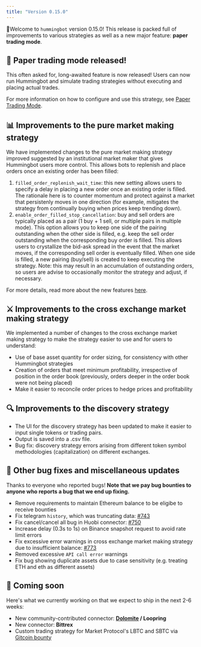```yaml
---
title: "Version 0.15.0"
---
```


🚀Welcome to `hummingbot` version 0.15.0! This release is packed full of improvements to various strategies as well as a new major feature: **paper trading mode**.

## 📝 Paper trading mode released!

This often asked for, long-awaited feature is now released! Users can now run Hummingbot and simulate trading strategies without executing and placing actual trades.

For more information on how to configure and use this strategy, see [Paper Trading Mode](https://docs.hummingbot.io/operation/commands/paper-trade/).

## 📊 Improvements to the **pure market making** strategy

We have implemented changes to the pure market making strategy improved suggested by an institutional market maker that gives Hummingbot users more control. This allows bots to replenish and place orders once an existing order has been filled:

1. `filled_order_replenish_wait_time`: this new setting allows users to specify a delay in placing a new order once an existing order is filled. The rationale here is to counter momentum and protect against a market that persistenly moves in one direction (for example, mitigates the strategy from continually buying when prices keep trending down).
2. `enable_order_filled_stop_cancellation`: buy and sell orders are typically placed as a pair (1 buy + 1 sell, or multiple pairs in multiple mode). This option allows you to keep one side of the pairing outstanding when the other side is filled, e.g. keep the sell order outstanding when the corresponding buy order is filled. This allows users to crystallize the bid-ask spread in the event that the market moves, if the corresponding sell order is eventually filled. When one side is filled, a new pairing (buy/sell) is created to keep executing the strategy. Note: this may result in an accumulation of outstanding orders, so users are advise to occasionally monitor the strategy and adjust, if necessary.

For more details, read more about the new features [here](/strategies/pure-market-making/#order-adjustment-based-on-filled-events).

## ⚔️ Improvements to the **cross exchange market making** strategy

We implemented a number of changes to the cross exchange market making strategy to make the strategy easier to use and for users to understand:

- Use of base asset quantity for order sizing, for consistency with other Hummingbot strategies
- Creation of orders that meet minimum profitability, irrespective of position in the order book (previously, orders deeper in the order book were not being placed)
- Make it easier to reconcile order prices to hedge prices and profitability

## 🔍 Improvements to the **discovery** strategy

- The UI for the discovery strategy has been updated to make it easier to input single tokens or trading pairs.
- Output is saved into a .csv file.
- Bug fix: discovery strategy errors arising from different token symbol methodologies (capitalization) on different exchanges.

## 🐞 Other bug fixes and miscellaneous updates

Thanks to everyone who reported bugs! **Note that we pay bug bounties to anyone who reports a bug that we end up fixing.**

- Remove requirements to maintain Ethereum balance to be eligibe to receive bounties
- Fix telegram `history`, which was truncating data: [#743](https://github.com/CoinAlpha/hummingbot/issues/743)
- Fix cancel/cancel all bug in Huobi connector: [#750](https://github.com/CoinAlpha/hummingbot/issues/750)
- Increase delay (0.3s to 1s) on Binance snapshot request to avoid rate limit errors
- Fix excessive error warnings in cross exchange market making strategy due to insufficient balance: [#773](https://github.com/CoinAlpha/hummingbot/issues/773)
- Removed excessive `API call error` warnings
- Fix bug showing duplicate assets due to case sensitivity (e.g. treating ETH and eth as different assets)

## 🚀 Coming soon

Here's what we currently working on that we expect to ship in the next 2-6 weeks:

- New community-contributed connector: **[Dolomite](https://dolomite.io/) / Loopring**
- New connector: **Bittrex**
- Custom trading strategy for Market Protocol's LBTC and SBTC via [Gitcoin bounty](https://gitcoin.co/issue/MARKETProtocol/MARKETProtocol/230/3417)
